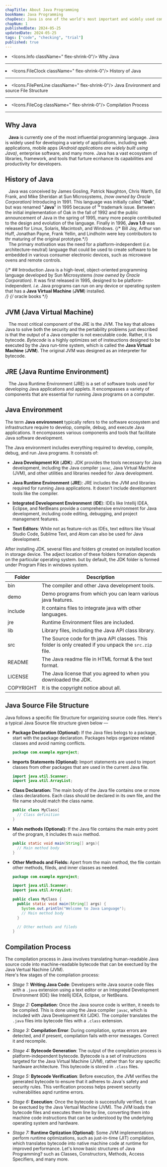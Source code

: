 ```yaml
---
chapTitle: About Java Programming 
bookName: Java Programming
chapDesc: Java is one of the world's most important and widely used computer language. Further more, it has held that distinction for many years. Unlike some other computer languages whose influence has waned with the passage of time, Java's has grown stronger. 
chapNum: 1
publishedDate: 2024-05-25
updatedDate: 2024-05-25
tags: ["code", "checking", "trial"]
published: true
---
```


<ChapIntro><li className="flex gap-3"><Icons.Info className=" flex-shrink-0"/> Why Java </li><hr className="my-2"/><li className="flex gap-3"><Icons.FileClock className=" flex-shrink-0"/> History of Java </li><hr className="my-2"/><li className="flex gap-3"><Icons.FilePenLine className=" flex-shrink-0"/> Java Environment and source File Structure </li><hr className="my-2"/><li className="flex gap-3"><Icons.FileCog className=" flex-shrink-0"/> Compilation Process </li></ChapIntro>

---

## Why Java
&ensp; **Java** is currently one of the most influential programming language. Java is widely used for developing a variety of applications, including web applications, mobile apps *(Android applications are widely built using Java)*, enterprise software, and many more. Java has a vast ecosystem of libraries, framework, and tools that furture ecnhance its capabilities and productivity for developers.


## History of Java
&ensp; Java was conceived by James Gosling, Patrick Naughton, Chris Warth, Ed Frank, and Mike Sheridan at Sun Microsystems, *(now owned by Oracle Corporation)* Introducing in 1991. This language was initially called "**Oak**", but was renamed "**Java**" in 1995 because of **&trade;** trademark issue. Between the initial implementation of Oak in the fall of 1992 and the public announcement of Java in the spring of 1995, many more people contributed to the design and evolution of the language. Finally in 1996, **Java 1.0** was released for Linux, Solaris, Macintosh, and Windows. {/* Bill Joy, Arthur van Huff, Jonathan Payne, Frank Yellin, and Lindholm were key contributors to thr maturing of the original prototype.*/}<br/>
&ensp; The primary motivation was the need for a platform-independent (*i.e.* architecture-neutral) language that could be used to create software to be embedded in various consumer electronic devices, such as microwave ovens and remote controls.

{/* ## Introduction
Java is a high-level, object-oriented programming language developed by Sun Microsystems *(now owned by Oracle Corporation)*. It was first released in 1995, designed to be platform-independent. *i.e.* Java programs can run on any device or operating system that has a **Java Virtual Machine** (**JVM**) installed.<br/> */}
{/* oracle books */}

## JVM (Java Virtual Machine)
&ensp; The most critical component of the JRE is the JVM. The key that allows Java to solve both the security and the pertability problems just  described is that the output of a Java compiler is not executable code. Rather, it is bytecode. *Bytecode* is a highly optimizes set of insteuctions designed to be executed by the Java run-time system, which is called the **Java Virtual Machine** (**JVM**). The original JVM was designed as an interpreter for bytecode. 


## JRE (Java Runtime Environment)
&ensp; The Java Runtime Environment (JRE) is a set of software tools used for developing Java applications and applets. It encompasses a variety of components that are essential for running Java programs on a computer.
<FigureMdx lightUrl="jre-and-jvm-java" desc="Figure of Java run-time environment and Java vertual machine"/>

## Java Environment
 
The term **Java environment** typically refers to the software ecosystem and infrastructure require to develop, compile, debug, and execute Java applications. It encompasses various components and tools that facilitate Java software development.<br/>


The Java environment includes everything required to develop, compile, debug, and run Java programs. It consists of:

- **Java Development Kit** (**JDK**): JDK provides the tools necessary for Java development, including the Java compiler `javac`, Java Virtual Machine (JVM), and other utilities and libraries needed for Java development.

- **Java Runtime Environment** (**JRE**): JRE includes the JVM and libraries required for running Java applications. It doesn't include development tools like the compiler.

- **Integrated Development Environment** (**IDE**): IDEs like Intellij IDEA, Eclipse, and NetBeans provide a comprehensive environment for Java development, including code editing, debugging, and project management features.

- **Text Editors**: While not as feature-rich as IDEs, text editors like Visual Studio Code, Sublime Text, and Atom can also be used for Java development.

After installing JDK, several files and folders gt created on installed location in storage device. The adject location of these folders formation depends on the particular operating system. but by default, the JDK folder is formed under Program Files in windows system.

| Folder | Description |
| ------ | ------------ |
| bin   | The compiler and other Java development tools. |
| demo  | Demo programs from which you can learn various java features. |
| include | It contains files to integrate java with other languages. |
| jre | Runtime Environment files are included. |
| lib | Library files, including the Java API class library. |
| src | The Source code for th java API classes. This folder is only created if you unpack the `src.zip` file. |
| README | The Java readme file in HTML format & the text format. |
| LICENSE | The Java license that you agreed to when you downloaded the JDK. |
| COPYRIGHT | It is the copyright notice about all. |

## Java Source File Structure

Java follows a specific file Structure for organizing source code files. Here's a typical Java Source file structure given below &mdash;
- **Package Declaration (Optional):** If the Java files belogs to a package, start with the package declaration. Packages helps organizee related classes and avoid naming conflicts.
    ```java 
    package com.example.myproject;
    ``` 

- **Imports Statements (Optional):** Import statements are used to import classes from other packages that are used in the current Java file.
    ```java
    import java.util.Scanner;
    import java.util.ArrayList;
    ```

- **Class Declaration:** The main body of the Java file contains one or more class declarations. Each class should be declared in its own file, and the file name should match the class name.
    ```java
    public class MyClass{
      // Class definition
    }
    ```

- **Main methods (Optional):** If the Java file contains the main entry point of the program, it includes th `main` method.
    ```java
    public static void main(String[] args){
      // Main method body
    }
    ```

- **Other Methods and Fields:** Apert from the main method, the file contain other methods, fileds, and inner classes as needed.

    ```java 
    package com.example.myproject;

    import java.util.Scanner;
    import java.util.ArrayList;

    public class MyClass {
      public static void main(String[] args) {
        System.out.println("Welcome to Java Language");
        // Main method body
      }

      // Other methods and fileds
    }
    ```

## Compilation Process

The compilation process in Java involves translating human-readable Java source code into machine-readable bytecode that can be exectued by the Java Vertual Nachine (JVM).<br/>
Here's few stages of the compilation process:
- *Stage 1:* **Writing Java Code**: Developers write Java source code files with a `.java` extension using a text editor or an Integrated Development Environment (IDE) like Intellij IDEA, Eclipse, or NetBeans.

- *Stage 2:* **Compilation**: Once the Java source code is written, it needs to be compiled. This is done using the Java compiler `javac`, which is included with Java Development Kit (JDK). The compiler translates the `.java` files into bytecode files with a `.class` extension. 
- *Stage 3:* **Compilation Error**: During compilation, syntax errors are detected, and if present, compilation fails with error messages. Correct it and recompile.

- *Stage 4:* **Bytecode Generation**: The output of the compilation process is platform-independent bytecode. Bytecode is a set of instructions targeted for the Java Virtual Machine (JVM), rather than for any specific hardware architecture. This bytecode is stored in `.class` files.

- *Stage 5:* **Bytecode Verification**: Before execution, the JVM verifies the generated bytecode to ensure that it adheres to Java's safety and security rules. This verification process helps prevent security vulnerabilities aqnd runtime errors.

- *Stage 6:* **Execution**: Once the bytecode is successfully verified, it can be exectued by the Java Vertual Machine (JVM). The JVM loads the bytecode files and executes them line by line, converting them into machine code instructions that can be understood by the underlying operating system and hardware.


<FigureMdx lightUrl="java-compilation-process" desc="Java Compilation Process in Different System."/>

- *Stage 7:* **Runtime Optization (Optional)**: Some JVM implementations perform runtime optimizations, such as just-in-time (JIT) compilation, which translates bytecode into native machine code at runtime for improved performance.
<NextUp nextChap="2" nextChapName="Programming Structures in Java" nextChapLink="/java/programming-structures-in-java"> Let's know basic structures of Java Programming? such as Classes, Constructors, Methods, Access Specifiers, and many more.</NextUp>
